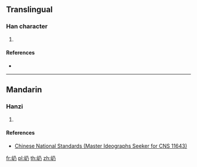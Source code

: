 ==Translingual==

===Han character===
{{Han char|rn=46|rad=山|as=02|sn=5|four=|canj=UNHS|ids=⿰山乃}}

# {{defn|Han|sort=山02}}

====References====
* {{Han ref|kx=0307.131|hdz=10760.181|uh=5C77|ud=23671}}

----

==Mandarin==

===Hanzi===
{{cmn-hanzi|pin=[[huì]] ([[hui4]])|wg=hui<sup>4</sup>}}

# {{defn|lang=cmn|sort=山02}}

====References====
* [http://www.cns11643.gov.tw/AIDB/query_general_view.do?page=3&code=646C Chinese National Standards (Master Ideographs Seeker for CNS 11643)]

[[fr:屷]]
[[pl:屷]]
[[th:屷]]
[[zh:屷]]